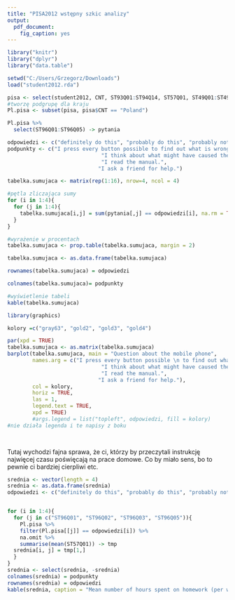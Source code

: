 ---
title: "PISA2012 wstępny szkic analizy"
output: 
  pdf_document: 
    fig_caption: yes
---
```{r potrzebne paczki, echo=FALSE}
library("knitr")
library("dplyr")
library("data.table")
```

 
```{r zdefiniowanie ścieżki, echo=FALSE}
setwd("C:/Users/Grzegorz/Downloads")
load("student2012.rda")

pisa <- select(student2012, CNT, ST93Q01:ST94Q14, ST57Q01, ST49Q01:ST49Q09, ST96Q01:ST96Q05)
#tworzę podgrupę dla kraju
Pl.pisa <- subset(pisa, pisa$CNT == "Poland")
```

```{r pytanie o telefon tabela}
Pl.pisa %>% 
  select(ST96Q01:ST96Q05) -> pytania

odpowiedzi <- c("definitely do this", "probably do this", "probably not do this", "definitely not do this")
podpunkty <- c("I press every button possible to find out what is wrong.",
                              "I think about what might have caused the problem and what I can do to solve it.",
                              "I read the manual.",
                             "I ask a friend for help.")

tabelka.sumujaca <- matrix(rep(1:16), nrow=4, ncol = 4)

#pętla zliczająca sumy
for (i in 1:4){
  for (j in 1:4){
    tabelka.sumujaca[i,j] = sum(pytania[,j] == odpowiedzi[i], na.rm = TRUE)
  }
}

#wyrażenie w procentach
tabelka.sumujaca <- prop.table(tabelka.sumujaca, margin = 2)

tabelka.sumujaca <- as.data.frame(tabelka.sumujaca)

rownames(tabelka.sumujaca) = odpowiedzi

colnames(tabelka.sumujaca)= podpunkty

#wyświetlenie tabeli
kable(tabelka.sumujaca)
```

```{r wykres pytania o telefon}
library(graphics)

kolory =c("gray63", "gold2", "gold3", "gold4")

par(xpd = TRUE)
tabelka.sumujaca <- as.matrix(tabelka.sumujaca)
barplot(tabelka.sumujaca, main = "Question about the mobile phone", 
        names.arg = c("I press every button possible \n to find out what is wrong.",
                              "I think about what might have caused the problem and what I can do to solve it.",
                              "I read the manual.",
                             "I ask a friend for help."),
        col = kolory,
        horiz = TRUE,
        las = 1,
        legend.text = TRUE, 
        xpd = TRUE)
        #args.legend = list("topleft", odpowiedzi, fill = kolory)
#nie działa legenda i te napisy z boku

      
```


Tutaj wychodzi fajna sprawa, że ci, którzy by przeczytali instrukcję najwięcej czasu poświęcają na prace domowe. Co by miało sens, bo to pewnie ci bardziej cierpliwi etc.
```{r prace domowe i telefon}
srednia <- vector(length = 4)
srednia <- as.data.frame(srednia)
odpowiedzi <- c("definitely do this", "probably do this", "probably not do this", "definitely not do this")


for (i in 1:4){
  for (j in c("ST96Q01", "ST96Q02", "ST96Q03", "ST96Q05")){
    Pl.pisa %>% 
    filter(Pl.pisa[[j]] == odpowiedzi[i]) %>% 
    na.omit %>% 
    summarise(mean(ST57Q01)) -> tmp
  srednia[i, j] = tmp[1,]
  }
}
srednia <- select(srednia, -srednia)
colnames(srednia) = podpunkty
rownames(srednia) = odpowiedzi
kable(srednia, caption = "Mean number of hours spent on homework (per week)")
```



